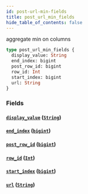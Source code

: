 ```yaml
---
id: post-url-min-fields
title: post_url_min_fields
hide_table_of_contents: false
---
```


aggregate min on columns

```graphql
type post_url_min_fields {
  display_value: String
  end_index: bigint
  post_row_id: bigint
  row_id: Int
  start_index: bigint
  url: String
}
```

### Fields

#### [`display_value`](#) ([`String`](../scalars/string))

#### [`end_index`](#) ([`bigint`](../scalars/bigint))

#### [`post_row_id`](#) ([`bigint`](../scalars/bigint))

#### [`row_id`](#) ([`Int`](../scalars/int))

#### [`start_index`](#) ([`bigint`](../scalars/bigint))

#### [`url`](#) ([`String`](../scalars/string))
